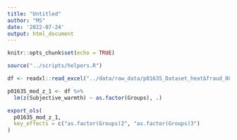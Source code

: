 ```yaml
---
title: "Untitled"
author: "MS"
date: '2022-07-24'
output: html_document
---
```


```r
knitr::opts_chunk$set(echo = TRUE)

source("../scripts/helpers.R")

df <- readxl::read_excel("../data/raw_data/p01635_Dataset_heat&fraud_0804.xlsx") 

```


```r
p01635_mod_z_1 <- df %>% 
  lm(z(Subjective_warmth) ~ as.factor(Groups), .) 

export_ols(
  p01635_mod_z_1, 
  key_effects = c("as.factor(Groups)2", "as.factor(Groups)3")
)
```



